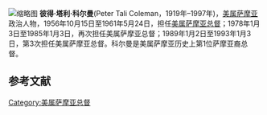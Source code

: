 [[File:Peter_Tali_Coleman.jpg|缩略图]]
'''彼得·塔利·科尔曼'''(Peter Tali Coleman，1919年–1997年)，[[美属萨摩亚|美属萨摩亚]]政治人物，1956年10月15日至1961年5月24日，担任[[美属萨摩亚总督|美属萨摩亚总督]]；1978年1月3日至1985年1月3日，再次担任美属萨摩亚总督；1989年1月2日至1993年1月3日，第3次担任美属萨摩亚总督。科尔曼是美属萨摩亚历史上第1位萨摩亚裔总督。


==参考文献==
{{reflist}}
{{美属萨摩亚总督}}
[[Category:美属萨摩亚总督|Category:美属萨摩亚总督]]